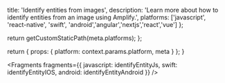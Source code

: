 
  title: 'Identify entities from images',
  description:
    'Learn more about how to identify entities from an image using Amplify.',
  platforms: ['javascript', 'react-native', 'swift', 'android','angular','nextjs','react','vue'] 
};

  return getCustomStaticPath(meta.platforms);
};

  return {
    props: {
      platform: context.params.platform,
      meta
    }
  };
}


<Fragments
  fragments={{
    javascript: identifyEntityJs,
    swift: identifyEntityIOS,
    android: identifyEntityAndroid
  }}
/>
